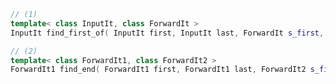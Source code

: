 ```cpp
// (1)
template< class InputIt, class ForwardIt >
InputIt find_first_of( InputIt first, InputIt last, ForwardIt s_first, ForwardIt s_last );

// (2)
template< class ForwardIt1, class ForwardIt2 >
ForwardIt1 find_end( ForwardIt1 first, ForwardIt1 last, ForwardIt2 s_first, ForwardIt2 s_last );
```
